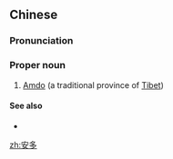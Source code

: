==Chinese==
{{zh-forms}}
{{wikipedia|安多县|lang=zh}}
===Pronunciation===
{{zh-pron
|m=Ānduō
|c=on1 do1
|cat=pn
}}

===Proper noun===
{{zh-proper noun}}

# [[w:Amdo|Amdo]] (a traditional province of [[Tibet]])

====See also====
* {{zh-l|康}}

[[zh:安多]]